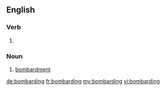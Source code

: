 ==English==

===Verb===
{{head|en}}

# {{present participle of|bombard|lang=en}}

===Noun===
{{en-noun}}

# [[bombardment]]

[[de:bombarding]]
[[fr:bombarding]]
[[my:bombarding]]
[[vi:bombarding]]